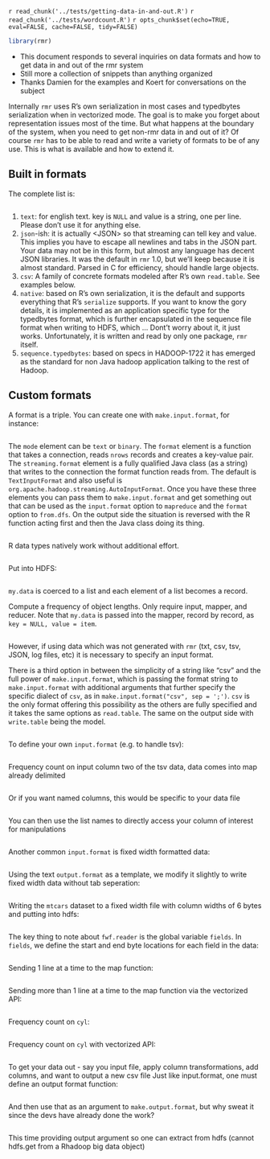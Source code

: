 `r read_chunk('../tests/getting-data-in-and-out.R')`
`r read_chunk('../tests/wordcount.R')`
`r opts_chunk$set(echo=TRUE, eval=FALSE, cache=FALSE, tidy=FALSE)`
```r
library(rmr)
```

* This document responds to several inquiries on data formats and how to get data in and out of the rmr system
* Still more a collection of snippets than anything organized
* Thanks Damien for the examples and Koert for conversations on the subject

Internally `rmr` uses R's own serialization in most cases and typedbytes serialization when in vectorized mode. The goal is to make you forget about representation issues most of the time. But what happens at the boundary of the
system, when you need to get non-rmr data in and out of it? Of course `rmr` has to be able to read and write a variety of formats to be of any use. This is what is available and how to extend it.

## Built in formats

The complete list is:
```r
```

1. `text`: for english text. key is `NULL` and value is a string, one per line. Please don't use it for anything else.
1. `json`-ish: it is actually <JSON\tJSON\n> so that streaming can tell key and value. This implies you have to escape all newlines and tabs in the JSON part. Your data may not be in this form, but almost any
language has decent JSON libraries. It was the default in `rmr` 1.0, but we'll keep because it is almost standard. Parsed in C for efficiency, should handle large objects.
1. `csv`: A family of concrete formats modeled after R's own `read.table`. See examples below.
1. `native`: based on R's own serialization, it is the default and supports everything that R's `serialize` supports. If you want to know the gory details, it is implemented as an application specific type for the typedbytes format, which is further encapsulated in the sequence file format when writing to HDFS, which ... Dont't worry about it, it just works. Unfortunately, it is written and read by only one package, `rmr` itself.
1. `sequence.typedbytes`: based on specs in HADOOP-1722 it has emerged as the standard for non Java hadoop application talking to the rest of Hadoop.


## Custom formats

A format is a triple. You can create one with `make.input.format`, for instance:
```r
```

The `mode` element can be `text` or `binary`. The `format` element is a function that takes a connection, reads `nrows` records and creates a key-value pair. The `streaming.format` element is a fully qualified Java class (as a string) that writes to the connection the format function reads from. The default is `TextInputFormat` and also useful is `org.apache.hadoop.streaming.AutoInputFormat`. Once you have these three elements you can pass them to `make.input.format` and get something out that can be used as the `input.format` option to `mapreduce` and the `format`  option to `from.dfs`. On the output side the situation is reversed with the R function acting first and then the Java class doing its thing.

```r
```

R data types natively work without additional effort.

```r
```

Put into HDFS:
```r
```
`my.data` is coerced to a list and each element of a list becomes a record.

Compute a frequency of object lengths.  Only require input, mapper, and reducer. Note that `my.data` is passed into the mapper, record by
record, as `key = NULL, value = item`. 

```r
```

However, if using data which was not generated with `rmr` (txt, csv, tsv, JSON, log files, etc) it is necessary to specify an input format. 

There is a third option in between the simplicity of a string like "csv" and the full power of `make.input.format`, which is passing the format string to `make.input.format` with additional arguments that further specify the specific dialect of `csv`, as in `make.input.format("csv", sep = ';')`. `csv` is the only format offering this possibility as the others are fully specified and it takes the same options as `read.table`. The same on the output side with `write.table` being the model.

```r
```

To define your own `input.format` (e.g. to handle tsv):


```r
```

Frequency count on input column two of the tsv data, data comes into map already delimited

```r
```

Or if you want named columns, this would be specific to your data file

```r
```

You can then use the list names to directly access your column of interest for manipulations
```r
```

Another common `input.format` is fixed width formatted data:
```r
```

Using the text `output.format` as a template, we modify it slightly to write fixed width data without tab seperation:
```r
```

Writing the `mtcars` dataset to a fixed width file with column widths of 6 bytes and putting into hdfs:
```r
```

The key thing to note about `fwf.reader` is the global variable `fields`. In `fields`, we define the start and
end byte locations for each field in the data:
```r
```

Sending 1 line at a time to the map function:
```r
```

Sending more than 1 line at a time to the map function via the vectorized API:
```r
```

Frequency count on `cyl`:
```r
```

Frequency count on `cyl` with vectorized API:
```r
```

To get your data out - say you input file, apply column transformations, add columns, and want to output a new csv file
Just like input.format, one must define an output format function:

```r
```

And then use that as an argument to `make.output.format`, but why sweat it since the devs have already done the work?

```r
```

This time providing output argument so one can extract from hdfs (cannot hdfs.get from a Rhadoop big data object)

```r
```


